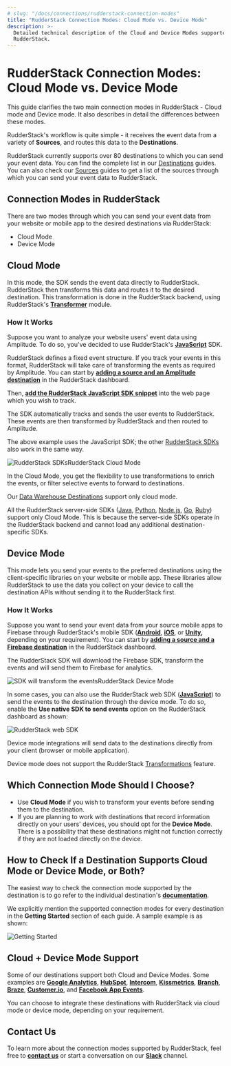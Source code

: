 ```yaml
---
# slug: "/docs/connections/rudderstack-connection-modes"
title: "RudderStack Connection Modes: Cloud Mode vs. Device Mode"
description: >-
  Detailed technical description of the Cloud and Device Modes supported by
  RudderStack.
---
```


# RudderStack Connection Modes: Cloud Mode vs. Device Mode

This guide clarifies the two main connection modes in RudderStack - Cloud mode and Device mode. It also describes in detail the differences between these modes.

RudderStack's workflow is quite simple - it receives the event data from a variety of **Sources**, and routes this data to the **Destinations**.

<div class="successBlock">

  RudderStack currently supports over 80 destinations to which you can send your
  event data. You can find the complete list in our <a href="https://rudderstack.com/docs/destinations/">Destinations</a> guides. You can also check our <a href="https://rudderstack.com/docs/stream-sources/">Sources</a> guides to get a list of the sources through which you can send your event data to RudderStack.
</div>

## Connection Modes in RudderStack

There are two modes through which you can send your event data from your website or mobile app to the desired destinations via RudderStack:

- Cloud Mode
- Device Mode

## Cloud Mode

In this mode, the SDK sends the event data directly to RudderStack. RudderStack then transforms this data and routes it to the desired destination. This transformation is done in the RudderStack backend, using RudderStack's [**Transformer**](https://github.com/rudderlabs/rudder-transformer) module.

### How It Works

Suppose you want to analyze your website users' event data using Amplitude. To do so, you've decided to use RudderStack's [**JavaScript**](https://rudderstack.com/docs/stream-sources/rudderstack-sdk-integration-guides/rudderstack-javascript-sdk/) SDK.

RudderStack defines a fixed event structure. If you track your events in this format, RudderStack will take care of transforming the events as required by Amplitude. You can start by [**adding a source and an Amplitude destination**](https://rudderstack.com/docs/connections/adding-source-and-destination-rudderstack/) in the RudderStack dashboard.

Then, [**add the RudderStack JavaScript SDK snippet**](https://rudderstack.com/docs/stream-sources/rudderstack-sdk-integration-guides/rudderstack-javascript-sdk/#2-installing-the-rudderstack-javascript-sdk) into the web page which you wish to track.

The SDK automatically tracks and sends the user events to RudderStack. These events are then transformed by RudderStack and then routed to Amplitude.

<div class="infoBlock">

  The above example uses the JavaScript SDK; the other <a href="https://rudderstack.com/docs/stream-sources/rudderstack-sdk-integration-guides/"> RudderStack SDKs </a> also work in the same way.
</div>

<img src="../assets/image (9).png" alt="RudderStack SDKs" /><span class="imageTitle">RudderStack Cloud Mode</span>

<div class="successBlock">

  In the Cloud Mode, you get the flexibility to use transformations to enrich
  the events, or filter selective events to forward to destinations.
</div>

<div class="warningBlock">

Our <a href="https://rudderstack.com/docs/data-warehouse-integrations/">Data Warehouse Destinations</a> support only cloud mode.

</div>

<div class="warningBlock">

All the RudderStack server-side SDKs (<a href="https://rudderstack.com/docs/stream-sources/rudderstack-sdk-integration-guides/rudderstack-java-sdk/">Java</a>, <a href="https://rudderstack.com/docs/stream-sources/rudderstack-sdk-integration-guides//rudderstack-python-sdk/">Python</a>, <a href="https://rudderstack.com/docs/stream-sources/rudderstack-sdk-integration-guides/rudderstack-node-sdk/">Node.js</a>, <a href="https://rudderstack.com/docs/stream-sources/rudderstack-sdk-integration-guides/rudderstack-go-sdk/">Go</a>, <a href="https://rudderstack.com/docs/stream-sources/rudderstack-sdk-integration-guides/rudderstack-ruby-sdk/">Ruby</a>) support only Cloud Mode. This is because the server-side SDKs operate in the RudderStack backend and cannot load any additional destination-specific SDKs.

</div>

## Device Mode

This mode lets you send your events to the preferred destinations using the client-specific libraries on your website or mobile app. These libraries allow RudderStack to use the data you collect on your device to call the destination APIs without sending it to the RudderStack first.

### How It Works

Suppose you want to send your event data from your source mobile apps to Firebase through RudderStack's mobile SDK \([**Android**](https://rudderstack.com/docs/stream-sources/rudderstack-sdk-integration-guides/rudderstack-android-sdk/), [**iOS**](https://rudderstack.com/docs/stream-sources/rudderstack-sdk-integration-guides/rudderstack-ios-sdk/), or [**Unity**](https://rudderstack.com/docs/stream-sources/rudderstack-sdk-integration-guides/getting-started-with-unity-sdk/)**,** depending on your requirement\). You can start by [**adding a source and a Firebase destination**](https://rudderstack.com/docs/connections/adding-source-and-destination-rudderstack/) in the RudderStack dashboard.

The RudderStack SDK will download the Firebase SDK, transform the events and will send them to Firebase for analytics.

<img src="../assets/image (29).png" alt="SDK will transform the events" /><span class="imageTitle">RudderStack Device Mode</span>

In some cases, you can also use the RudderStack web SDK \([**JavaScript**](https://rudderstack.com/docs/stream-sources/rudderstack-sdk-integration-guides/rudderstack-javascript-sdk/)\) to send the events to the destination through the device mode. To do so, enable the **Use native SDK to send events** option on the RudderStack dashboard as shown:

<img src="../assets/screen-shot-2021-06-07-at-4.17.14-pm.png" alt="RudderStack web SDK" />

<div class="successBlock">

  Device mode integrations will send data to the destinations directly from your
  client (browser or mobile application).
</div>

<div class="warningBlock">

Device mode does not support the RudderStack <a href="https://rudderstack.com/docs/transformations/">Transformations</a> feature.

</div>

## Which Connection Mode Should I Choose?

- Use **Cloud Mode** if you wish to transform your events before sending them to the destination.
- If you are planning to work with destinations that record information directly on your users' devices, you should opt for the **Device Mode**. There is a possibility that these destinations might not function correctly if they are not loaded directly on the device.

## How to Check If a Destination Supports Cloud Mode or Device Mode, or Both?

The easiest way to check the connection mode supported by the destination is to go refer to the individual destination's [**documentation**](https://rudderstack.com/docs/destinations/).

We explicitly mention the supported connection modes for every destination in the **Getting Started** section of each guide. A sample example is as shown:

<img src="../assets/screen-shot-2021-06-07-at-4.24.51-pm.png" alt="Getting Started" />

## Cloud + Device Mode Support

Some of our destinations support both Cloud and Device Modes. Some examples are [**Google Analytics**](https://rudderstack.com/docs/destinations/analytics/google-analytics-ga/), [**HubSpot**](https://rudderstack.com/docs/destinations/crm/hubspot/), [**Intercom**](https://rudderstack.com/docs/destinations/business-messaging/intercom/), [**Kissmetrics**](https://rudderstack.com/docs/destinations/analytics/kissmetrics/), [**Branch**](https://rudderstack.com/docs/destinations/attribution/branchio/), [**Braze**](https://rudderstack.com/docs/destinations/marketing/braze/), [**Customer.io**](https://rudderstack.com/docs/destinations/marketing/customer.io/), and [**Facebook App Events**](https://rudderstack.com/docs/destinations/advertising/facebook-app-events/).

You can choose to integrate these destinations with RudderStack via cloud mode or device mode, depending on your requirement.

## Contact Us

To learn more about the connection modes supported by RudderStack, feel free to [**contact us**](mailto:%20docs@rudderstack.com) or start a conversation on our [**Slack**](https://rudderstack.com/join-rudderstack-slack-community) channel.
